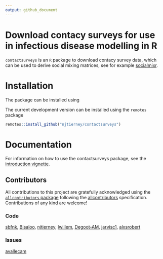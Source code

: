 ```yaml
---
output: github_document
---
```


# Download contacy surveys for use in infectious disease modelling in R

<!-- badges: start -->
<!-- badges: end -->

`contactsurveys` is an `R` package to download contacy survey data, which can be used to derive social mixing matrices, see for example [socialmixr](https://github.com/epiforecasts/socialmixr).

# Installation

The package can be installed using

The current development version can be installed using the `remotes` package

```r
remotes::install_github("njtierney/contactsurveys")
```

# Documentation

For information on how to use the contactsurveys package, see the [introduction vignette](TODO).

## Contributors




<!-- ALL-CONTRIBUTORS-LIST:START - Do not remove or modify this section -->
<!-- prettier-ignore-start -->
<!-- markdownlint-disable -->

All contributions to this project are gratefully acknowledged using the [`allcontributors` package](https://github.com/ropensci/allcontributors) following the [allcontributors](https://allcontributors.org) specification. Contributions of any kind are welcome!

### Code


<a href="https://github.com/epiforecasts/contactsurveys/commits?author=sbfnk">sbfnk</a>, 
<a href="https://github.com/epiforecasts/contactsurveys/commits?author=Bisaloo">Bisaloo</a>, 
<a href="https://github.com/epiforecasts/contactsurveys/commits?author=njtierney">njtierney</a>, 
<a href="https://github.com/epiforecasts/contactsurveys/commits?author=lwillem">lwillem</a>, 
<a href="https://github.com/epiforecasts/contactsurveys/commits?author=Degoot-AM">Degoot-AM</a>, 
<a href="https://github.com/epiforecasts/contactsurveys/commits?author=jarvisc1">jarvisc1</a>, 
<a href="https://github.com/epiforecasts/contactsurveys/commits?author=alxsrobert">alxsrobert</a>



### Issues


<a href="https://github.com/epiforecasts/contactsurveys/issues?q=is%3Aissue+author%3Aavallecam">avallecam</a>


<!-- markdownlint-enable -->
<!-- prettier-ignore-end -->
<!-- ALL-CONTRIBUTORS-LIST:END -->





